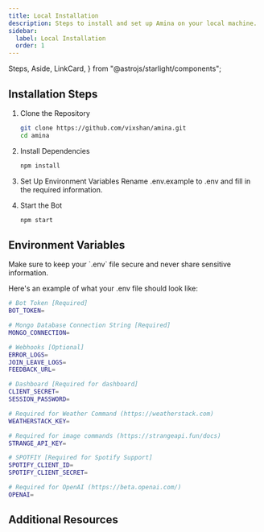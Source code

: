 ```yaml
---
title: Local Installation
description: Steps to install and set up Amina on your local machine.
sidebar:
  label: Local Installation
  order: 1
---
```


  Steps,
  Aside,
  LinkCard,
} from "@astrojs/starlight/components";

## Installation Steps

<Steps>

1. Clone the Repository
   ```bash
   git clone https://github.com/vixshan/amina.git
   cd amina
   ```

2. Install Dependencies
   ```bash
   npm install
   ```

3. Set Up Environment Variables
   Rename .env.example to .env and fill in the required information.

4. Start the Bot
   ```bash
   npm start
   ```

</Steps>

## Environment Variables

<Aside type="caution">
  Make sure to keep your `.env` file secure and never share sensitive information.
</Aside>

Here's an example of what your .env file should look like:

```bash
# Bot Token [Required]
BOT_TOKEN=

# Mongo Database Connection String [Required]
MONGO_CONNECTION=

# Webhooks [Optional]
ERROR_LOGS=
JOIN_LEAVE_LOGS=
FEEDBACK_URL=

# Dashboard [Required for dashboard]
CLIENT_SECRET=
SESSION_PASSWORD=

# Required for Weather Command (https://weatherstack.com)
WEATHERSTACK_KEY=

# Required for image commands (https://strangeapi.fun/docs)
STRANGE_API_KEY=

# SPOTFIY [Required for Spotify Support]
SPOTIFY_CLIENT_ID=
SPOTIFY_CLIENT_SECRET=

# Required for OpenAI (https://beta.openai.com/)
OPENAI=
```

## Additional Resources

<LinkCard
  title="Discord Bot Setup"
  description="Learn how to create and set up your Discord bot"
  href="https://discord.com/developers/docs/intro"
/>

<LinkCard
  title="Troubleshooting"
  description="Common errors and how to resolve them"
  href="../../../extras/helping-out/#writing-code"
/>

<LinkCard
  title="Support Server"
  description="Join our Discord server for additional help"
  href="https://discord.gg/uMgS9evnmv"
/>